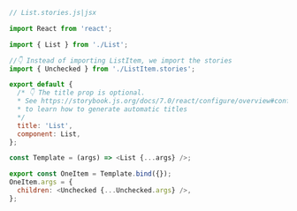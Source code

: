 ```js
// List.stories.js|jsx

import React from 'react';

import { List } from './List';

//👇 Instead of importing ListItem, we import the stories
import { Unchecked } from './ListItem.stories';

export default {
  /* 👇 The title prop is optional.
  * See https://storybook.js.org/docs/7.0/react/configure/overview#configure-story-loading
  * to learn how to generate automatic titles
  */
  title: 'List',
  component: List,
};

const Template = (args) => <List {...args} />;

export const OneItem = Template.bind({});
OneItem.args = {
  children: <Unchecked {...Unchecked.args} />,
};
```
